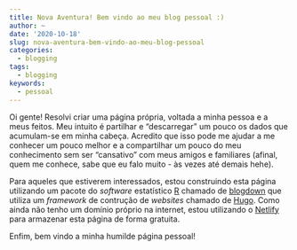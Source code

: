 ```yaml
---
title: Nova Aventura! Bem vindo ao meu blog pessoal :)
author: ~
date: '2020-10-18'
slug: nova-aventura-bem-vindo-ao-meu-blog-pessoal
categories: 
  - blogging
tags: 
  - blogging
keywords:
  - pessoal
---
```


Oi gente! Resolvi criar uma página própria, voltada a minha pessoa e a meus feitos. Meu intuito é partilhar e "descarregar" um pouco os dados que acumulam-se em minha cabeça. Acredito que isso pode me ajudar a me conhecer um pouco melhor e a compartilhar um pouco do meu conhecimento sem ser "cansativo" com meus amigos e familiares (afinal, quem me conhece, sabe que eu falo muito - às vezes até demais hehe). 

Para aqueles que estiverem interessados, estou construindo esta página utilizando um pacote do *software* estatístico [R](https://cran.r-project.org/) chamado de [blogdown](https://bookdown.org/yihui/blogdown/) que utiliza um *framework* de contrução de *websites* chamado de [Hugo](https://gohugo.io/). Como ainda não tenho um domínio próprio na internet, estou utilizando o [Netlify](https://www.netlify.com/) para armazenar esta página de forma gratuita.

Enfim, bem vindo a minha humilde página pessoal!


